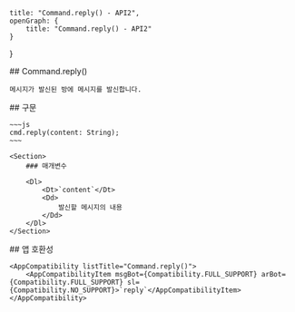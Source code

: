 
    title: "Command.reply() - API2",
    openGraph: {
        title: "Command.reply() - API2"
    }
}

<Section>
    ## Command.reply()

    메시지가 발신된 방에 메시지를 발신합니다.
</Section>
<Section>
    ## 구문

    ~~~js
    cmd.reply(content: String);
    ~~~

    <Section>
        ### 매개변수

        <Dl>
            <Dt>`content`</Dt>
            <Dd>
                발신할 메시지의 내용
            </Dd>
        </Dl>
    </Section>
</Section>
<Section>
    ## 앱 호환성

    <AppCompatibility listTitle="Command.reply()">
        <AppCompatibilityItem msgBot={Compatibility.FULL_SUPPORT} arBot={Compatibility.FULL_SUPPORT} sl={Compatibility.NO_SUPPORT}>`reply`</AppCompatibilityItem>
    </AppCompatibility>
</Section>